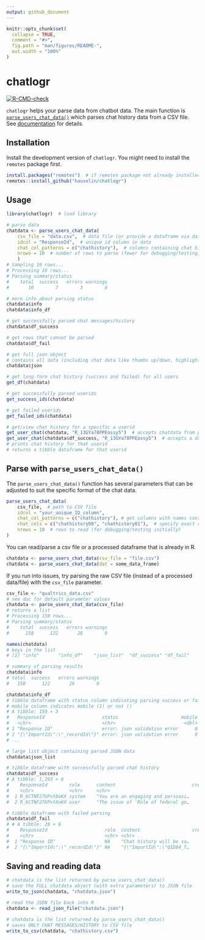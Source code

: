 ```yaml
---
output: github_document
---
```


<!-- README.md is generated from README.Rmd. Please edit that file -->

```r
knitr::opts_chunk$set(
  collapse = TRUE,
  comment = "#>",
  fig.path = "man/figures/README-",
  out.width = "100%"
)
```

# chatlogr

<!-- badges: start -->
[![R-CMD-check](https://github.com/hauselin/chatlogr/actions/workflows/R-CMD-check.yaml/badge.svg)](https://github.com/hauselin/chatlogr/actions/workflows/R-CMD-check.yaml)
<!-- badges: end -->

`chatlogr` helps your parse data from chatbot data. The main function is [`parse_users_chat_data()`](https://hauselin.github.io/chatlogr/reference/parse_users_chat_data.html) which parses chat history data from a CSV file. See [documentation](https://hauselin.github.io/chatlogr/) for details.

## Installation

Install the development version of `chatlogr`. You might need to install the `remotes` package first.

```r
install.packages("remotes")  # if remotes package not already installed
remotes::install_github("hauselin/chatlogr")
```

## Usage

```r
library(chatlogr)  # load library

# parse data
chatdata <- parse_users_chat_data(
    csv_file = "data.csv",  # data file (or provide a dataframe via dat parameter)
    idcol = "ResponseId",  # unique id column in data
    chat_col_patterns = c("chathistory"),  # columns containing chat history
    nrows = 10  # number of rows to parse (fewer for debugging/testing)
    )
# Sampling 10 rows...                                                                      
# Processing 10 rows...
# Parsing summary/status
#    total  success   errors warnings 
#       10        7        3        0 

# more info about parsing status
chatdata$info
chatdata$info_df

# get successfully parsed chat messages/history
chatdata$df_success

# get rows that cannot be parsed
chatdata$df_fail

# get full json object
# contains all data (including chat data like thumbs up/down, highlights, user-agent info)
chatdata$json

# get long-form chat history (success and failed) for all users
get_df(chatdata)

# get successfully parsed userids
get_success_ids(chatdata)

# get failed userids
get_failed_ids(chatdata)

# get/view chat history for a specific a userid
get_user_chat(chatdata, "R_13GYa78PPEossy5")  # accepts chatdata from parse_users_chat_data
get_user_chat(chatdata$df_success, "R_13GYa78PPEossy5")  # accepts a dataframe
# prints chat history for that userid
# returns a tibble dataframe for that userid
```

## Parse with `parse_users_chat_data()`

The `parse_users_chat_data()` function has several parameters that can be adjusted to suit the specific format of the chat data. 

```r
parse_users_chat_data(
    csv_file,  # path to CSV file
    idcol = "your_unique_ID_column", 
    chat_col_patterns = c("chathistory"), # get columns with names containing this pattern
    chat_cols = c("chathistory00", "chathistory01"),  # specify exact column names to parse
    nrows = 10  # rows to read (for debugging/testing initially)
)
```

You can read/parse a csv file or a processed dataframe that is already in R.

```r
chatdata <- parse_users_chat_data(csv_file = "file.csv")
chatdata <- parse_users_chat_data(dat = some_data_frame)
```

If you run into issues, try parsing the raw CSV file (instead of a processed data/file) with the `csv_file` parameter.

```r
csv_file <- "qualtrics_data.csv"
# see doc for default parameter values
chatdata <- parse_users_chat_data(csv_file) 
# returns a list
# Processing 150 rows...                                                                   
# Parsing summary/status
#    total  success   errors warnings 
#      150      122       28        0 

names(chatdata)
# keys in the list
# [1] "info"       "info_df"    "json_list"  "df_success" "df_fail"   

# summary of parsing results
chatdata$info
# total  success   errors warnings 
#   150      122       28        0 

chatdata$info_df
# tibble dataframe with status column indicating parsing success or failure
# mobile column indicates mobile (1) or not ()
# A tibble: 150 × 3
#   ResponseId                     status                       mobile
#   <chr>                          <chr>                         <dbl>
# 1 "Response ID"                  error: json validation error      0
# 2 "{\"ImportId\":\"_recordId\"}" error: json validation error      0
# ...

# large list object containing parsed JSON data
chatdata$json_list  

# tibble dataframe with successfully parsed chat history
chatdata$df_success  
# A tibble: 1,103 × 6
#    ResponseId        role      content                            createdAt    id n_words
#    <chr>             <chr>     <chr>                                  <dbl> <int>   <int>
#  1 R_6CTNF27UPvt8oKX system    "You are an engaging and persuasi…      0        0     344
#  2 R_6CTNF27UPvt8oKX user      "The issue of 'Role of federal go…      0.1      1      95

# tibble dataframe with failed parsing
chatdata$df_fail 
# # A tibble: 28 × 6
#    ResponseId                     role  content                   createdAt    id n_words
#    <chr>                          <chr> <chr>                         <dbl> <int>   <int>
#  1 "Response ID"                  NA    "Chat history will be sa…        NA    NA     315
#  2 "{\"ImportId\":\"_recordId\"}" NA    "{\"ImportId\":\"QID84_T…        NA    NA      10
```

## Saving and reading data

```r
# chatdata is the list returned by parse_users_chat_data()
# save the FULL chatdata object (with extra parameters) to JSON file
write_to_json(chatdata, "chatdata.json")

# read the JSON file back into R
chatdata <- read_json_file("chatdata.json")

# chatdata is the list returned by parse_users_chat_data()
# saves ONLY CHAT MESSAGES/HISTORY to CSV file
write_to_csv(chatdata, "chathistory.csv")
```

